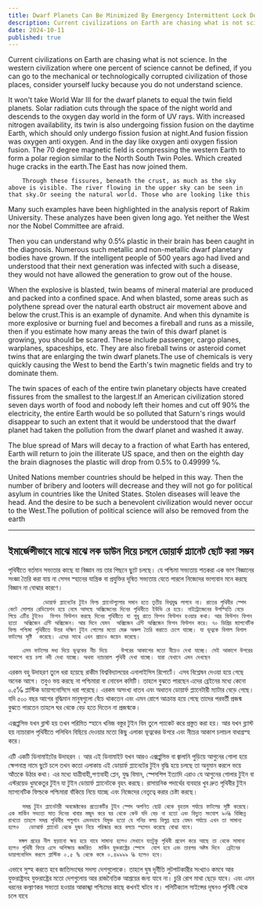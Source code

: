 ```yaml
---
title: Dwarf Planets Can Be Minimized By Emergency Intermittent Lock Downs
description: Current civilizations on Earth are chasing what is not science. In the western civilization where one percent of science cannot be defined, if you can go to the mechanical or technologically corrupted civilization of those places, consider yourself lucky because you do not understand science.
date: 2024-10-11
published: true
---
```


Current civilizations on Earth are chasing what is not science. In the western civilization where one percent of science cannot be defined, if you can go to the mechanical or technologically corrupted civilization of those places, consider yourself lucky because you do not understand science.

It won't take World War III for the dwarf planets to equal the twin field planets. Solar radiation cuts through the space of the night world and descends to the oxygen day world in the form of UV rays. With increased nitrogen availability, its twin is also undergoing fission fusion on the daytime Earth, which should only undergo fission fusion at night.And fusion fission was oxygen anti oxygen. And in the day like oxygen anti oxygen fission fusion. The 70 degree magnetic field is compressing the western Earth to form a polar region similar to the North South Twin Poles. Which created huge cracks in the earth.The East has now joined them.

        Through these fissures, beneath the crust, as much as the sky above is visible. The river flowing in the upper sky can be seen in that sky.Or seeing the natural world. Those who are looking like this
Many such examples have been highlighted in the analysis report of Rakim University. These analyzes have been given long ago. Yet neither the West nor the Nobel Committee are afraid.

Then you can understand why 0.5℅ plastic in their brain has been caught in the diagnosis. Numerous such metallic and non-metallic dwarf planetary bodies have grown. If the intelligent people of 500 years ago had lived and understood that their next generation was infected with such a disease, they would not have allowed the generation to grow out of the house.

When the explosive is blasted, twin beams of mineral material are produced and packed into a confined space. And when blasted, some areas such as polythene spread over the natural earth obstruct air movement above and below the crust.This is an example of dynamite. And when this dynamite is more explosive or burning fuel and becomes a fireball and runs as a missile, then if you estimate how many areas the twin of this dwarf planet is growing, you should be scared.
These include passenger, cargo planes, warplanes, spaceships, etc. They are also fireball twins or asteroid comet twins that are enlarging the twin dwarf planets.The use of chemicals is very quickly causing the West to bend the Earth's twin magnetic fields and try to dominate them.

The twin spaces of each of the entire twin planetary objects have created fissures from the smallest to the largest.If an American civilization stored seven days worth of food and nobody left their homes and cut off 90% the electricity, the entire Earth would be so polluted that Saturn's rings would disappear to such an extent that it would be understood that the dwarf planet had taken the pollution from the dwarf planet and washed it away.

The blue spread of Mars will decay to a fraction of what Earth has entered, Earth will return to join the illiterate US space, and then on the eighth day the brain diagnoses the plastic will drop from 0.5% to 0.49999 ℅.

United Nations member countries should be helped in this way. Then the number of bribery and looters will decrease and they will not go for political asylum in countries like the United States. Stolen diseases will leave the head. And the desire to be such a benevolent civilization would never occur to the West.The pollution of political science will also be removed from the earth

---

##  ইমার্জেন্সীভাবে মাঝে মাঝে লক ডাউন দিয়ে চললে ডোয়ার্ফ প্ল‍্যানেট ছোট করা সম্ভব

পৃথিবীতে বর্তমান সভ‍্যতার কাছে  যা বিজ্ঞান নয় তার পিছনে ছুটে চলছে। যে পশ্চিমা সভ‍্যতায়   শতকরা এক ভাগ বিজ্ঞানের সংজ্ঞা তৈরি করা যায় না সেসব স্হানের যান্ত্রিক বা প্রযুক্তির দূষিত সভ‍্যতায় যেতে পারলে নিজেদের ভাগ‍্যবান মনে করছে বিজ্ঞান না বোঝার কারণে।

              ডোয়ার্ফ প্ল‍্যানেটের টুইন ফিল্ড প্ল‍্যানেটগুলোর সমান হতে তৃতীয় বিশ্বযুদ্ধ লাগবে না। রাতের পৃথিবীর স্পেস কেটে সোলার রেডিয়েশন হয়ে নেমে আসছে অক্সিজেনের দিনের পৃথিবীতে ইউভি রে হয়ে। নাইট্রোজেনের উপস্হিতি বেড়ে গিয়ে এটির টুইনও  ফিশন ফিউশন করছে দিনের পৃথিবীতে যা শুধু রাতে ফিশন ফিউশন হওয়ার কথা। আর ফিউশন ফিশন হতো  অক্সিজেন এন্টি অক্সিজেন। আর দিনে যেমন  অক্সিজেন এন্টি অক্সিজেন ফিশন ফিউশন করে। ৭০ ডিগ্রির ম‍্যাগনেটিক ফিল্ড পশ্চিমা পৃথিবীতে উত্তর দক্ষিণ টুইন পোলের মতো মেরু অঞ্চল তৈরি করাতে চেপে যাচ্ছে। যা ভূত্বকে বিশাল বিশাল ফাটলের সৃষ্টি  করেছে। এদের সাথে এখন প্রাচ‍্যও জয়েন করেছে।

        এসব ফাটলের মধ‍্য দিয়ে ভূত্বকের নীচ দিয়ে    উপরের আকাশের মতো নীচেও দেখা যাচ্ছে। সেই আকাশে উপরের আকাশে বয়ে চলা নদী দেখা যাচ্ছে। অথবা ন‍্যাচারাল পৃথিবী দেখা যাচ্ছে। যারা যেখানে এমন দেখছেন
এরকম বহু উদাহরণ তুলে ধরা হয়েছে রাকীম বিশ্ববিদ্যালয়ের  এনালাইসিস রিপোর্টে। এসব বিশ্লেষন দেওয়া হয়ে গেছে অনেক আগে। তবুও ভয় করছে না পশ্চিমারা বা নোবেল কমিটি।
তাহলে বুঝতে পারছেন এদের ব্র‍েইনের মধ‍্যে কেনো ০.৫℅ প্ল‍াস্টিক ডায়াগনোসিসে ধরা পরেছে। এরকম অসংখ‍্য ধাতব এবং অধাতব ডোয়ার্ফ প্ল‍্যানেটারী ম‍্যাটার ‍বেড়ে গেছে। যদি ৫০০ বছর আগের বুদ্ধিমান মানুষগুলো বেঁচে থাকতেন  এবং এমন রোগে আক্রান্ত হয়ে গেছে তাদের পরবর্তী প্রজন্ম বুঝতে পারতেন তাহলে ঘর থেকে বেড় হতে দিতেন না প্রজন্মকে। 

এক্সপ্লুসিভ যখন ব্লাস্ট হয় তখন পরিমিত স্হানে খনিজ বস্তুর টুইন বিম তুলে প‍্যাকেট করে প্রস্তুত করা হয়। আর যখন ব্ল‍্যাস্ট হয় ন‍্যাচারাল পৃথিবীতে পলিথিন বিছিয়ে দেওয়ার মতো কিছু এলাকা ভূত্বকের উপরে এবং নীচের আকাশ চলাচল বাধাগ্রস্হ করে।

এটি একটি ডিনামাইটের উদাহরন । আর এই ডিনামাইট যখন আরও এক্সপ্লুসিভ বা জ্বালানি পুড়িয়ে আগুনের গোলা হয়ে ক্ষেপনাস্ত্র নামে ছুটে চলে তখন কতো এলাকায় এই ডোয়ার্ফ প্ল‍্যানেটের টুইন বৃদ্ধি হয়ে চলছে তা অনুমান করলে ভয়ে আঁতকে উঠার কথা। এর মধ‍্যে যাত্রীবাহী,পণ‍্যবাহী প্লেন, যুদ্ধ বিমান, স্পেসশিপ ইত‍্যাদি এরাও যে আগুনের গোলার টুইন বা এস্টরয়েড ধুমকেতুর টুইন যা টুইন ডোয়ার্ফ প্ল‍্যানেটকে বৃহৎ করছে। রাসায়নিক পদার্থের ব‍্যবহার খুব দ্রুত পৃথিবীর টুইন ম‍্যাগনেটিক ফিল্ডকে পশ্চিমারা বাঁকিয়ে নিয়ে যাচ্ছে এবং নিজেদের নেতৃত্বে করার চেষ্টা করছে।

        সমগ্র টুইন প্ল‍্যানেটারী অবজেক্টকের প্রত‍্যেকটির টুইন স্পেস অগণিত ছোট্ট থেকে বৃহত্তম পর্যায়ে ফাটলের সৃষ্টি করেছে। এক মার্কিন সভ‍্যতা সাত দিনের খাবার মজুদ করে ঘর থেকে কেউ যদি বেড় না হতো এবং বিদ‍্যুত সংযোগ ৯০℅ ‍বিচ্ছিন্ন রাখতো তাহলে সমগ্র পৃথিবীর পলুশান এমনভাবে বিমুক্ত হতো যে শনির বলয় বিলুপ্ত হয়ে যেমন পর্যায়ে এখন তা সামান‍্য হলেও   ডোআর্ফ প্ল‍্যানেট থেকে দুষন নিয়ে পরিস্কার করে বলয়ে স্হাপন করেছে বোঝা যাবে।

       মঙ্গল গ্রহের নীল ছড়ানো ক্ষয় হয়ে যাবে সামান‍্য হলেও সেখানে যতটুকু পৃথিবী প্রবেশ করে আছে তা থেকে সামান‍‍্য হলেও পৃথিবী ফিরে এসে অশিক্ষায় জর্জরিত  মার্কিন যুক্তরাষ্ট্রের স্পেসে  যোগ হবে এবং তারপর অষ্টম দিনে  ব্রেইনের ডায়াগনোসিস করলে প্লাস্টিক ০.৫ % থেকে কমে ০.৪৯৯৯৯ ℅ হলেও হবে।
এভাবে সুস্হ করতে হবে জাতিসংঘের সদস‍্য দেশগুলোকে। তাহলে ঘুষ দূর্নীতি লুটপাটকারীর সংখ‍্যাও কমবে আর যুক্তরাষ্ট্রসহ যুক্তরাষ্ট্রের মতো দেশগুলোয় আর রাজনৈতিক আশ্রয়ের জন‍্য যাবে না। চুরি রোগ মাথা ছেড়ে যাবে। এবং এমন ধরনের কল্যাণকর সভ্যতা হওয়ার আকাঙ্খা পশ্চিমের কাছে কখনই ঘটবে না। পলিটিক‍্যাল সাইন্সের দূষনও পৃথিবী থেকে চলে যাবে
